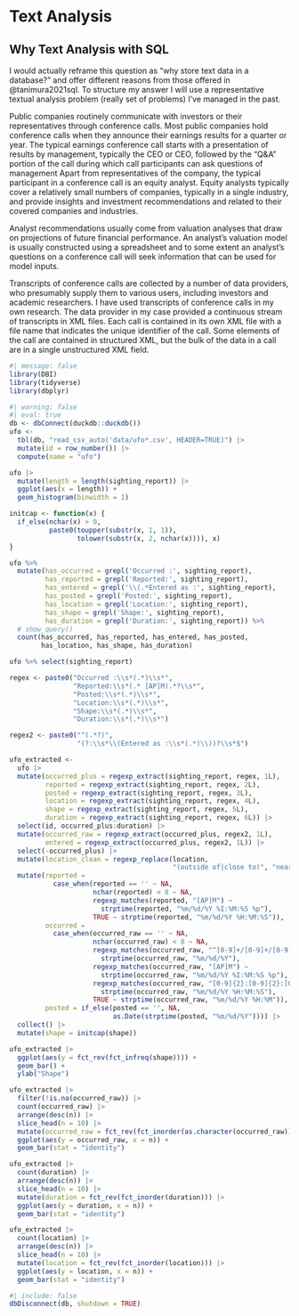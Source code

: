 # Text Analysis

## Why Text Analysis with SQL

I would actually reframe this question as "why store text data in a database?" and offer different reasons from those offered in @tanimura2021sql.
To structure my answer I will use a representative textual analysis problem (really set of problems) I've managed in the past.

Public companies routinely communicate with investors or their representatives through conference calls.
Most public companies hold conference calls when they announce their earnings results for a quarter or year.
The typical earnings conference call starts with a presentation of results by management, typically the CEO or CEO, followed by the "Q&A" portion of the call during which call participants can ask questions of management
Apart from representatives of the company, the typical participant in a conference call is an equity analyst.
Equity analysts typically cover a relatively small numbers of companies, typically in a single industry, and provide insights and investment recommendations and related to their covered companies and industries.

Analyst recommendations usually come from valuation analyses that draw on projections of future financial performance.
An analyst's valuation model is usually constructed using a spreadsheet and to some extent an analyst's questions on a conference call will seek information that can be used for model inputs.

Transcripts of conference calls are collected by a number of data providers, who presumably supply them to various users, including investors and academic researchers.
I have used transcripts of conference calls in my own research.
The data provider in my case provided a continuous stream of transcripts in XML files.
Each call is contained in its own XML file with a file name that indicates the unique identifier of the call.
Some elements of the call are contained in structured XML, but the bulk of the data in a call are in a single unstructured XML field.

```r
#| message: false
library(DBI)
library(tidyverse)
library(dbplyr)
```

```r
#| warning: false
#| eval: true 
db <- dbConnect(duckdb::duckdb())
ufo <-
  tbl(db, "read_csv_auto('data/ufo*.csv', HEADER=TRUE)") |>
  mutate(id = row_number()) |> 
  compute(name = "ufo")
```

```r
ufo |>
  mutate(length = length(sighting_report)) |>
  ggplot(aes(x = length)) +
  geom_histogram(binwidth = 1)
```

```r
initcap <- function(x) {
  if_else(nchar(x) > 0,
          paste0(toupper(substr(x, 1, 1)),
                 tolower(substr(x, 2, nchar(x)))), x)
}
```

```r
ufo %>%
  mutate(has_occurred = grepl('Occurred :', sighting_report),
         has_reported = grepl('Reported:', sighting_report),
         has_entered = grepl('\\(.*Entered as :', sighting_report),
         has_posted = grepl('Posted:', sighting_report),
         has_location = grepl('Location:', sighting_report),
         has_shape = grepl('Shape:', sighting_report),
         has_duration = grepl('Duration:', sighting_report)) %>%
  # show_query()
  count(has_occurred, has_reported, has_entered, has_posted,
        has_location, has_shape, has_duration)
```
```r
ufo %>% select(sighting_report)
```

```r
regex <- paste0("Occurred :\\s*(.*)\\s*",
                "Reported:\\s*(.* [AP]M).*?\\s*",
                "Posted:\\s*(.*)\\s*",
                "Location:\\s*(.*)\\s*",
                "Shape:\\s*(.*)\\s*",
                "Duration:\\s*(.*)\\s*")

regex2 <- paste0("^(.*?)",
                 "(?:\\s*\\(Entered as :\\s*(.*)\\))?\\s*$")

ufo_extracted <- 
  ufo |>
  mutate(occurred_plus = regexp_extract(sighting_report, regex, 1L),
         reported = regexp_extract(sighting_report, regex, 2L),
         posted = regexp_extract(sighting_report, regex, 3L),
         location = regexp_extract(sighting_report, regex, 4L),
         shape = regexp_extract(sighting_report, regex, 5L),
         duration = regexp_extract(sighting_report, regex, 6L)) |>
  select(id, occurred_plus:duration) |>
  mutate(occurred_raw = regexp_extract(occurred_plus, regex2, 1L),
         entered = regexp_extract(occurred_plus, regex2, 1L)) |>
  select(-occurred_plus) |>
  mutate(location_clean = regexp_replace(location, 
                                         "(outside of|close to)", "near")) |>
  mutate(reported = 
           case_when(reported == '' ~ NA,
                     nchar(reported) < 8 ~ NA,
                     regexp_matches(reported, "[AP]M") ~
                       strptime(reported, "%m/%d/%Y %I:%M:%S %p"),
                     TRUE ~ strptime(reported, "%m/%d/%Y %H:%M:%S")),
         occurred = 
           case_when(occurred_raw == '' ~ NA,
                     nchar(occurred_raw) < 8 ~ NA,
                     regexp_matches(occurred_raw, "^[0-9]+/[0-9]+/[0-9]{4}$") ~
                       strptime(occurred_raw, "%m/%d/%Y"),
                     regexp_matches(occurred_raw, "[AP]M") ~
                       strptime(occurred_raw, "%m/%d/%Y %I:%M:%S %p"),
                     regexp_matches(occurred_raw, "[0-9]{2}:[0-9]{2}:[0-9]{2}") ~
                       strptime(occurred_raw, "%m/%d/%Y %H:%M:%S"),
                     TRUE ~ strptime(occurred_raw, "%m/%d/%Y %H:%M")),
         posted = if_else(posted == '', NA, 
                          as.Date(strptime(posted, "%m/%d/%Y")))) |>
  collect() |>
  mutate(shape = initcap(shape)) 
```

```r
ufo_extracted |>
  ggplot(aes(y = fct_rev(fct_infreq(shape)))) +
  geom_bar() +
  ylab("Shape")
```

```r
ufo_extracted |>
  filter(!is.na(occurred_raw)) |>
  count(occurred_raw) |>
  arrange(desc(n)) |>
  slice_head(n = 10) |>
  mutate(occurred_raw = fct_rev(fct_inorder(as.character(occurred_raw)))) |>
  ggplot(aes(y = occurred_raw, x = n)) +
  geom_bar(stat = "identity")
```


```r
ufo_extracted |>
  count(duration) |>
  arrange(desc(n)) |>
  slice_head(n = 10) |>
  mutate(duration = fct_rev(fct_inorder(duration))) |>
  ggplot(aes(y = duration, x = n)) +
  geom_bar(stat = "identity")
```

```r
ufo_extracted |>
  count(location) |>
  arrange(desc(n)) |>
  slice_head(n = 10) |>
  mutate(location = fct_rev(fct_inorder(location))) |>
  ggplot(aes(y = location, x = n)) +
  geom_bar(stat = "identity")
```

```r
#| include: false
dbDisconnect(db, shutdown = TRUE)
```
